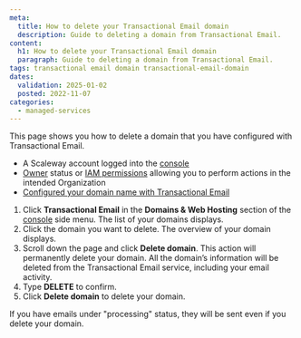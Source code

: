 ```yaml
---
meta:
  title: How to delete your Transactional Email domain
  description: Guide to deleting a domain from Transactional Email.
content:
  h1: How to delete your Transactional Email domain
  paragraph: Guide to deleting a domain from Transactional Email.
tags: transactional email domain transactional-email-domain
dates:
  validation: 2025-01-02
  posted: 2022-11-07
categories:
  - managed-services
---
```



This page shows you how to delete a domain that you have configured with Transactional Email.

<Requirements />

- A Scaleway account logged into the [console](https://console.scaleway.com)
- [Owner](/iam/concepts/#owner) status or [IAM permissions](/iam/concepts/#permission) allowing you to perform actions in the intended Organization
- [Configured your domain name with Transactional Email](/transactional-email/how-to/configure-domain-with-transactional-email/)

1. Click **Transactional Email** in the **Domains & Web Hosting** section of the [console](https://console.scaleway.com/) side menu. The list of your domains displays.
2. Click the domain you want to delete. The overview of your domain displays.
3. Scroll down the page and click **Delete domain**.
    <Message type="important">
    This action will permanently delete your domain. All the domain’s information will be deleted from the Transactional Email service, including your email activity.
    </Message>
4. Type **DELETE** to confirm.
5. Click **Delete domain** to delete your domain.

<Message type="important">
 If you have emails under "processing" status, they will be sent even if you delete your domain.
</Message>


